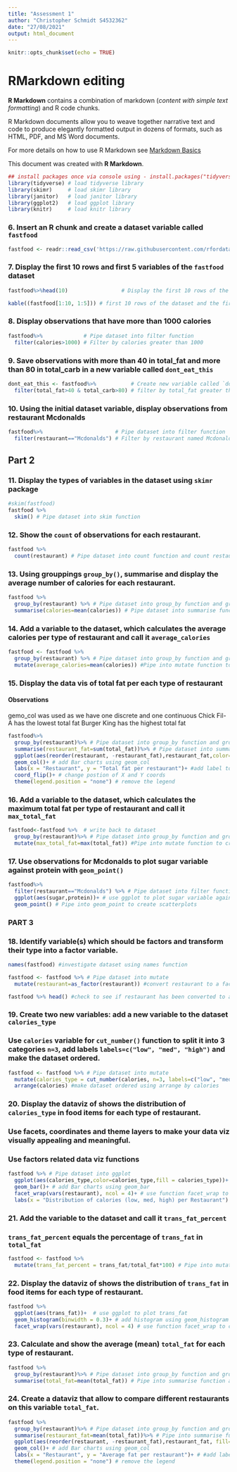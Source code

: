 ```yaml
---
title: "Assessment 1"
author: "Christopher Schmidt S4532362"
date: "27/08/2021"
output: html_document
---
```


```r
knitr::opts_chunk$set(echo = TRUE)
```

# RMarkdown editing

**R Markdown** contains a combination of markdown (*content with simple text formatting*) and R code chunks.

R Markdown documents allow you to weave together narrative text and code to produce elegantly formatted output in dozens of formats, such as HTML, PDF, and MS Word documents. 

For more details on how to use R Markdown see [Markdown Basics](https://rmarkdown.rstudio.com/lesson-8.html)

This document was created with **R Markdown**.

```r
## install packages once via console using - install.packages("tidyverse")
library(tidyverse) # load tidyverse library
library(skimr)     # load skimr library
library(janitor)   # load janitor library
library(ggplot2)   # load ggplot library
library(knitr)     # load knitr library
```

### 6. Insert an R chunk and create a dataset variable called `fastfood`
```r
fastfood <- readr::read_csv('https://raw.githubusercontent.com/rfordatascience/tidytuesday/master/data/2018/2018-09-04/fastfood_calories.csv')
```

### 7. Display the **first 10 rows** and **first 5 variables** of the `fastfood` dataset
```r
fastfood%>%head(10)                 # Display the first 10 rows of the dataset using head() function.

kable((fastfood[1:10, 1:5])) # first 10 rows of the dataset and the first 5 variables using kabble() function

```

### 8. Display observations that have more than **1000 calories**
```r
fastfood%>%             # Pipe dataset into filter function 
  filter(calories>1000) # Filter by calories greater than 1000 

```

### 9. Save observations with more than **40 in total_fat** and more than **80 in total_carb** in a new variable called `dont_eat_this`
```r
dont_eat_this <- fastfood%>%           # Create new variable called `dont_eat_this` and assign filtered dataset to it 
  filter(total_fat>40 & total_carb>80) # filter by total_fat greater than 40 & total_carb greatre than 80
```

### 10. Using the initial dataset variable, display observations from restaurant **Mcdonalds**
```r
fastfood%>%                       # Pipe dataset into filter function
  filter(restaurant=="Mcdonalds") # Filter by restaurant named Mcdonalds
```

## Part 2

### 11. Display the types of variables in the dataset using `skimr` package
```r
#skim(fastfood)
fastfood %>% 
  skim() # Pipe dataset into skim function
```

### 12. Show the `count` of observations for each restaurant.
```r
fastfood %>% 
  count(restaurant) # Pipe dataset into count function and count restaurants.
```

### 13. Using grouppings `group_by()`, summarise and display the average number of calories for each restaurant.
```r
fastfood %>%
  group_by(restaurant) %>% # Pipe dataset into group_by function and group by restaurant
  summarise(calories=mean(calories)) # Pipe dataset into summarise function and use mean function to get avg calories
```

### 14. Add a variable to the dataset, which calculates the average calories per type of restaurant and call it `average_calories`
```r
fastfood <- fastfood %>%
  group_by(restaurant) %>% # Pipe dataset into group_by function and group by restaurant
  mutate(average_calories=mean(calories)) #Pipe into mutate function to create new variable, use mean function to get avg calories
```

### 15. Display the data vis of total fat per each type of restaurant

#### Observations
gemo_col was used as we have one discrete and one continuous 
Chick Fil-A has the lowest total fat 
Burger King has the highest total fat

```r
fastfood%>%
  group_by(restaurant)%>% # Pipe dataset into group_by function and group by restaurant
  summarise(restaurant_fat=sum(total_fat))%>% # Pipe dataset into summarise function and use sum function to get total fat
  ggplot(aes(reorder(restaurant, -restaurant_fat),restaurant_fat,color=restaurant,fill=restaurant))+ #use ggplot and reorder by fat
  geom_col()+ # add Bar charts using geom_col
  labs(x = "Restaurant", y = "Total fat per restaurant")+ #add label to the plot
  coord_flip()+ # change postion of X and Y coords
  theme(legend.position = "none") # remove the legend
```


### 16. Add a variable to the dataset, which calculates the maximum total fat per type of restaurant and call it `max_total_fat`
```r
fastfood<-fastfood %>%  # write back to dataset 
  group_by(restaurant)%>% # Pipe dataset into group_by function and group by restaurant 
  mutate(max_total_fat=max(total_fat)) #Pipe into mutate function to create new variable, use max fuction to get max fat
```

### 17. Use observations for Mcdonalds to plot sugar variable against protein with `geom_point()`
```r
fastfood%>%
  filter(restaurant=="Mcdonalds") %>% # Pipe dataset into filter function and select Mcdonalds
  ggplot(aes(sugar,protein))+ # use ggplot to plot sugar variable against protein
  geom_point() # Pipe into geom_point to create scatterplots
```

### PART 3 

### 18. Identify variable(s) which should be factors and transform their type into a factor variable.
```r
names(fastfood) #investigate dataset using names function

fastfood <- fastfood %>% # Pipe dataset into mutate  
  mutate(restaurant=as_factor(restaurant)) #convert restaurant to a factor

fastfood %>% head() #check to see if restaurant has been converted to a factor
```

### 19. Create two new variables: add a new variable to the dataset `calories_type`
### Use `calories` variable for `cut_number()` function to split it into 3 categories `n=3`, add labels `labels=c("low", "med", "high")` and make the dataset ordered. 
```r
fastfood <- fastfood %>% # Pipe dataset into mutate 
  mutate(calories_type = cut_number(calories, n=3, labels=c("low", "med", "high"))) %>% #use cut_ restaurant to a factor
  arrange(calories) #make dataset ordered using arrange by calories
```

### 20. Display the dataviz of shows the distribution of `calories_type` in food items for each type of restaurant.
### Use facets, coordinates and theme layers to make your data viz visually appealing and meaningful. 
### Use factors related data viz functions
```r
fastfood %>% # Pipe dataset into ggplot
  ggplot(aes(calories_type,color=calories_type,fill = calories_type))+ # use ggplot to plot calories_type by restaurant
  geom_bar()+ # add Bar charts using geom_bar
  facet_wrap(vars(restaurant), ncol = 4)+ # use function facet_wrap to create a plot for each restaurant
  labs(x = "Distribution of calories (low, med, high) per Restaurant") #add label to the plot
```

### 21. Add the variable to the dataset and call it `trans_fat_percent`
### `trans_fat_percent` equals the percentage of `trans_fat` in `total_fat`
```r
fastfood <- fastfood %>%
  mutate(trans_fat_percent = trans_fat/total_fat*100) # Pipe into mutate to create new variable, use trans_fat/total_fat*100
```

### 22. Display the dataviz of shows the distribution of `trans_fat` in food items for each type of restaurant.
```r
fastfood %>% 
  ggplot(aes(trans_fat))+  # use ggplot to plot trans_fat
  geom_histogram(binwidth = 0.3)+ # add histogram using geom_histogram
  facet_wrap(vars(restaurant), ncol = 4) # use function facet_wrap to create a plot for each restaurant

```

### 23. Calculate and show the average (mean) `total_fat` for each type of restaurant.
```r
fastfood %>%
  group_by(restaurant)%>% # Pipe dataset into group_by function and group by restaurant
  summarise(total_fat=mean(total_fat)) # Pipe into summarise function and use mean function to show average total fat 
```

### 24. Create a dataviz that allow to compare different restaurants on this variable `total_fat`.
```r
fastfood %>%
  group_by(restaurant)%>% # Pipe dataset into group_by function and group by restaurant
  summarise(restaurant_fat=mean(total_fat))%>% # Pipe into summarise function and use mean function to show average total fat 
  ggplot(aes(reorder(restaurant, -restaurant_fat),restaurant_fat, fill=restaurant))+ # use ggplot to plot fat by restaurant
  geom_col()+ # add Bar charts using geom_col
  labs(x = "Restaurant", y = "Average fat per restaurant")+ # #add label to the plot
  theme(legend.position = "none") # remove the legend
```














